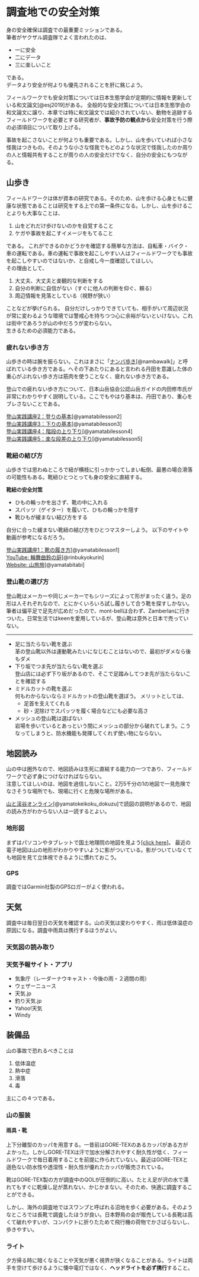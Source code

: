 # 調査地での安全対策
身の安全確保は調査での最重要ミッションである。<br>
筆者がヤクザル調査隊でよく言われたのは、

- 一に安全
- 二にデータ
- 三に楽しいこと

である。<br>
データより安全が何よりも優先されることを肝に銘じよう。<br>

フィールワークでも安全対策については日本生態学会が定期的に情報を更新している和文論文[@esj2019]がある。
全般的な安全対策については日本生態学会の和文論文に譲り、本章では特に和文論文では紹介されていない、動物を追跡するフィールドワークを必要とする研究者が、**事故予防の観点から**安全対策を行う際の必須項目について取り上げる。<br>

事故を起こさないことが何よりも重要である。しかし、山を歩いていれば小さな怪我はつきもの。そのような小さな怪我でもどのような状況で怪我したのか周りの人と情報共有することが周りの人の安全だけでなく、自分の安全にもつながる。

## 山歩き
フィールドワークは体が資本の研究である。そのため、山を歩ける心身ともに健康な状態であることは研究をする上での第一条件になる。しかし、山を歩けることよりも大事なことは、

1. 山をどれだけ歩けないのかを自覚すること
1. ケガや事故を起こすイメージをもてること

である。
これができるのかどうかを確認する簡単な方法は、自転車・バイク・車の運転である。車の運転で事故を起こしやすい人はフィールドワークでも事故を起こしやすいのではないか、と自戒し今一度確認してほしい。<br>
その理由として、

1. 大丈夫、大丈夫と楽観的な判断をする
1. 自分の判断に自信がない（すぐに他人の判断を仰ぐ、頼る）
1. 周辺情報を見落としている（視野が狭い）

ことなどが挙げられる。
自分だけしっかりできていても、相手がいて周辺状況が常に変わるような環境では警戒心を持ちつつ心に余裕がないといけない。これは街中であろうが山の中だろうが変わらない。<br>
生きるための必須能力である。

### 疲れない歩き方
山歩きの時は腕を振らない。これはまさに「[ナンバ歩き](https://www.youtube.com/watch?v=gsUzpJNtl3M)[@nambawalk]」と呼ばれている歩き方である。へその下あたりにあると言われる丹田を意識した体の重心がぶれない歩き方は筋肉を使うことなく、疲れない歩き方である。

登山での疲れない歩き方について、日本山岳協会公認山岳ガイドの内田修市氏が非常にわかりやすく説明している。ここでもやはり基本は、丹田であり、重心をブレさないことである。


[登山実践講座2：登りの基本](https://youtu.be/wxiA6ZT-JrI)[@yamatabilesson2]<br>
[登山実践講座3：下りの基本](https://youtu.be/e2ExIhIiM4I)[@yamatabilesson3]<br>
[登山実践講座4：階段の上り下り](https://youtu.be/Bd4M1b-Yx_w)[@yamatabilesson4]<br>
[登山実践講座5：楽な段差の上り下り](https://youtu.be/-4_qGphpVmw)[@yamatabilesson5]<br>

### 靴紐の結び方
山歩きでは思わぬところで紐が横枝に引っかかってしまい転倒、最悪の場合滑落の可能性もある。靴紐ひとつとっても身の安全に直結する。<br>

**靴紐の安全対策**

- ひもの輪っかを出さず、靴の中に入れる
- スパッツ（ゲイター）を履いて、ひもの輪っかを隠す
- 靴ひもが緩まない結び方をする

自分に合った緩まない靴紐の結び方をひとつマスターしよう。
以下のサイトや動画が参考になるだろう。

[登山実践講座1：靴の履き方](https://youtu.be/QSFR22tfc2g)[@yamatabilesson1]<br>
[YouTube: 輪舞曲鈴の庭](https://www.youtube.com/watch?v=ysTBZLLanfg)[@rinbukyokurin]<br>
[Website: 山旅旅](https://yamatabitabi.com/archives/151957/)[@yamatabitabi] <br>

### 登山靴の選び方
登山靴はメーカーや同じメーカーでもシリーズによって形がまったく違う。足の形は人それぞれなので、とにかくいろいろ試し履きして合う靴を探すしかない。筆者は偏平足で足先が広めだったので、mont-bellは合わず、Zamberlanに行きついた。日常生活ではkeenを愛用しているが、登山靴は意外と日本で売っていない。

--- 


- 足に当たらない靴を選ぶ<br>
革の登山靴以外は運動靴みたいになじむことはないので、最初がダメなら後もダメ
- 下り坂でつま先が当たらない靴を選ぶ<br>
登山店には必ず下り坂があるので、そこで足踏みしてつま先が当たらないことを確認する
- ミドルカットの靴を選ぶ<br>
何もわからないならミドルカットの登山靴を選ぼう。
メリットとしては、
  - 足首を支えてくれる
  - 砂・泥除けでスパッツを履く場合などにも必要な高さ
- メッシュの登山靴は選ばない<br>
岩場を歩いているとあっという間にメッシュの部分から破れてしまう。こうなってしまうと、防水機能も発揮してくれず使い物にならない。


## 地図読み
山の中は圏外なので、地図読みは生死に直結する能力の一つであり、フィールドワークで必ず身につけなければならない。<br>
注意してほしいのは、地図を過信しないこと。2万5千分の1の地図で一見危険でなさそうな場所でも、現場に行くと危険な場所がある。

[山と渓谷オンライン](https://www.yamakei-online.com/yama-ya/detail.php?id=2335)[@yamatokeikoku_dokuzu]で読図の説明があるので、地図の読み方がわからない人は一読するとよい。

### 地形図
まずはパソコンやタブレットで国土地理院の地図を見よう[[click here]](https://maps.gsi.go.jp/#5/36.104611/140.084556/&base=std&ls=std&disp=1&vs=c1g1j0h0k0l0u0t0z0r0s0m0f1)。
最近の電子地図は山の地形がわかりやすいように影がついている。影がついていなくても地図を見て立体視できるように慣れておこう。

### GPS
調査ではGarmin社製のGPSロガーがよく使われる。

## 天気
調査中は毎日翌日の天気を確認する。山の天気は変わりやすく、雨は低体温症の原因になる。調査中雨具は携行するほうがよい。

### 天気図の読み取り


### 天気予報サイト・アプリ

- 気象庁（レーダーナウキャスト・今後の雨・２週間の雨）
- ウェザーニュース
- 天気.jp
- 釣り天気.jp
- Yahoo!天気
- Windy

## 装備品
山の事故で恐れるべきことは

1. 低体温症
1. 熱中症
1. 滑落
1. 毒

主にこの４つである。

### 山の服装
#### 雨具・靴
上下分離型のカッパを用意する。一昔前はGORE-TEXのあるカッパがある方がよかった。しかしGORE-TEXは汗で加水分解されやすく耐久性が低く、フィールドワークで毎日着用することを前提に作られていない。最近はGORE-TEXと遜色ない防水性や透湿性・耐久性が優れたカッパが販売されている。

靴はGORE-TEX製の方が調査中のQOLが圧倒的に高い。たとえ足が沢の水で濡れてもすぐに乾燥し足が蒸れない、かじかまない。そのため、快適に調査することができる。

しかし、海外の調査地ではスワンプと呼ばれる沼地を歩く必要がある。そのようなところでは長靴で調査したほうが良い。日本野鳥の会が販売している長靴は高くて破れやすいが、コンパクトに折りたためて飛行機の荷物でかさばらないし、歩きやすい。

### ライト
夕方帰る時に暗くなることや天気が悪く視界が狭くなることがある。ライトは両手を空けて歩けるように懐中電灯ではなく、**ヘッドライトを必ず携行**すること。



